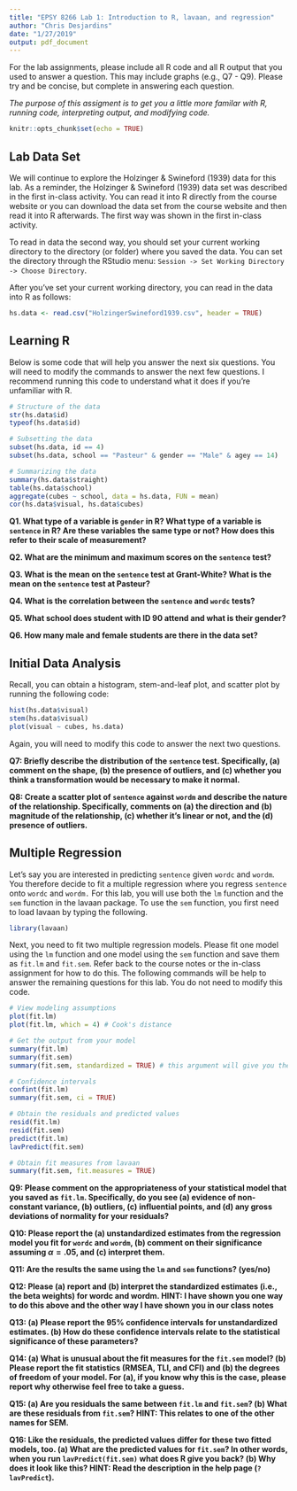 ```yaml
---
title: "EPSY 8266 Lab 1: Introduction to R, lavaan, and regression"
author: "Chris Desjardins"
date: "1/27/2019"
output: pdf_document
---
```


For the lab assignments, please include all R code and all R output that you used to answer a question. This may include graphs (e.g., Q7 - Q9). Please try and be concise, but complete in answering each question. 

_The purpose of this assigment is to get you a little more familar with R, running code, interpreting output, and modifying code._ 

```r
knitr::opts_chunk$set(echo = TRUE)
```

## Lab Data Set

We will continue to explore the Holzinger & Swineford (1939) data for this lab. As a reminder, the Holzinger & Swineford (1939) data set was described in the first in-class activity. You can read it into R directly from the course website or you can download the data set from the course website and then read it into R afterwards. The first way was shown in the first in-class activity.  

To read in data the second way, you should set your current working directory to the directory (or folder) where you saved the data. You can set the directory through the RStudio menu: `Session -> Set Working Directory -> Choose Directory`. 

After you've set your current working directory, you can read in the data into R as follows:

```r
hs.data <- read.csv("HolzingerSwineford1939.csv", header = TRUE)
```

## Learning R

Below is some code that will help you answer the next six questions. You will need to modify the commands to answer the next few questions. I recommend running this code to understand what it does if you're unfamiliar with R.

```r
# Structure of the data 
str(hs.data$id)
typeof(hs.data$id)

# Subsetting the data
subset(hs.data, id == 4)
subset(hs.data, school == "Pasteur" & gender == "Male" & agey == 14)

# Summarizing the data 
summary(hs.data$straight)
table(hs.data$school)
aggregate(cubes ~ school, data = hs.data, FUN = mean)
cor(hs.data$visual, hs.data$cubes)
```

__Q1. What type of a variable is `gender` in R? What type of a variable is `sentence` in R? Are these variables the same type or not? How does this refer to their scale of measurement?__  

__Q2. What are the minimum and maximum scores on the `sentence` test?__ 

__Q3. What is the mean on the `sentence` test at Grant-White? What is the mean on the `sentence` test at Pasteur?__

__Q4. What is the correlation between the `sentence` and `wordc` tests?__ 

__Q5. What school does student with ID 90 attend and what is their gender?__

__Q6. How many male and female students are there in the data set? __

## Initial Data Analysis 

Recall, you can obtain a histogram, stem-and-leaf plot, and scatter plot by running the following code:

```r
hist(hs.data$visual)
stem(hs.data$visual)
plot(visual ~ cubes, hs.data)
```

Again, you will need to modify this code to answer the next two questions.

__Q7: Briefly describe the distribution of the `sentence` test. Specifically, (a) comment on the shape, (b) the presence of outliers, and (c) whether you think a transformation would be necessary to make it normal.__

__Q8: Create a scatter plot of `sentence` against `wordm` and describe the nature of the relationship. Specifically, comments on (a) the direction and (b) magnitude of the relationship, (c) whether it's linear or not, and the (d) presence of outliers.__ 


## Multiple Regression

Let's say you are interested in predicting `sentence` given `wordc` and `wordm`. You therefore decide to fit a multiple regression where you regress `sentence` onto `wordc` and `wordm.` For this lab, you will use both the `lm` function and the `sem` function in the lavaan package. To use the `sem` function, you first need to load lavaan by typing the following.

```r
library(lavaan)
```

Next, you need to fit two multiple regression models. Please fit one model using the `lm` function and one model using the `sem` function and save them as `fit.lm` and `fit.sem`. Refer back to the course notes or the in-class assignment for how to do this. The following commands will be help to answer the remaining questions for this lab. You do not need to modify this code.

```r
# View modeling assumptions
plot(fit.lm)
plot(fit.lm, which = 4) # Cook's distance

# Get the output from your model
summary(fit.lm)
summary(fit.sem)
summary(fit.sem, standardized = TRUE) # this argument will give you the beta weights

# Confidence intervals
confint(fit.lm)
summary(fit.sem, ci = TRUE)

# Obtain the residuals and predicted values
resid(fit.lm)
resid(fit.sem)
predict(fit.lm)
lavPredict(fit.sem)

# Obtain fit measures from lavaan
summary(fit.sem, fit.measures = TRUE)
```

__Q9: Please comment on the appropriateness of your statistical model that you saved as `fit.lm`. Specifically, do you see (a) evidence of non-constant variance, (b) outliers, (c) influential points,  and (d) any gross deviations of normality for your residuals?__

__Q10: Please report the (a) unstandardized estimates from the regression model you fit for `wordc` and `wordm`, (b) comment on their significance assuming $\alpha = .05$, and (c) interpret them.__

__Q11: Are the results the same using the `lm` and `sem` functions? (yes/no)__

__Q12: Please (a) report and (b) interpret the standardized estimates (i.e., the beta weights) for wordc and wordm. HINT: I have shown you one way to do this above and the other way I have shown you in our class notes__

__Q13: (a) Please report the 95% confidence intervals for unstandardized estimates. (b) How do these confidence intervals relate to the statistical significance of these parameters?__ 

__Q14: (a) What is unusual about the fit measures for the `fit.sem` model? (b) Please report the fit statistics (RMSEA, TLI, and CFI) and (b) the degrees of freedom of your model. For (a), if you know why this is the case, please report why otherwise feel free to take a guess.__

__Q15: (a) Are you residuals the same between `fit.lm` and `fit.sem`? (b) What are these residuals from `fit.sem`? HINT: This relates to one of the other names for SEM.__

__Q16: Like the residuals, the predicted values differ for these two fitted models, too. (a) What are the predicted values for `fit.sem`? In other words, when you run `lavPredict(fit.sem)` what does R give you back? (b) Why does it look like this? HINT: Read the description in the help page (`?lavPredict`).__

